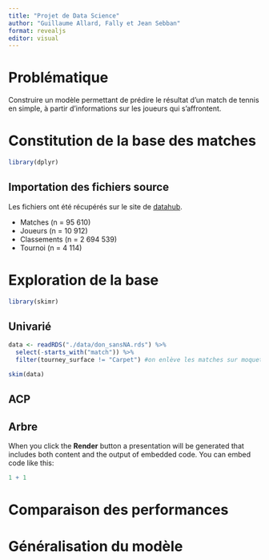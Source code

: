 ---
title: "Projet de Data Science"
author: "Guillaume Allard, Fally et Jean Sebban"
format: revealjs
editor: visual
---

# Problématique

Construire un modèle permettant de prédire le résultat d'un match de tennis en simple, à partir d'informations sur les joueurs qui s'affrontent.

# Constitution de la base des matches

```{r}
library(dplyr)
```

## Importation des fichiers source

Les fichiers ont été récupérés sur le site de [datahub](https://datahub.io/sports-data/atp-world-tour-tennis-data).

-   Matches (n = 95 610)
-   Joueurs (n = 10 912)
-   Classements (n = 2 694 539)
-   Tournoi (n = 4 114)



# Exploration de la base

```{r}
library(skimr)
```

## Univarié

```{r}
data <- readRDS("./data/don_sansNA.rds") %>% 
  select(-starts_with("match")) %>% 
  filter(tourney_surface != "Carpet") #on enlève les matches sur moquette
```

```{r,echo=TRUE}
skim(data)
```

## ACP

## Arbre

When you click the **Render** button a presentation will be generated that includes both content and the output of embedded code. You can embed code like this:

```{r}
1 + 1
```

# Comparaison des performances

# Généralisation du modèle
